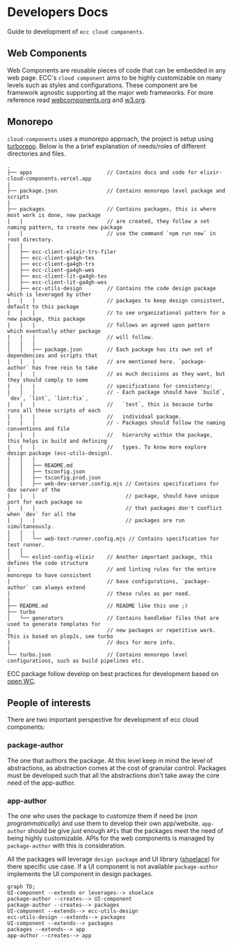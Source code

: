 # Developers Docs

Guide to development of `ecc cloud components`.

## Web Components

Web Components are reusable pieces of code that can be embedded in any web page. ECC's `cloud component` aims to be highly customizable on many levels such as styles and configurations. These component are be framework agnostic supporting all the major web frameworks.
For more reference read [webcomponents.org](https://www.webcomponents.org/introduction) and [w3.org](https://www.w3.org/wiki/WebComponents/).

## Monorepo

`cloud-components` uses a monorepo approach, the project is setup using [turborepo](https://turbo.build/).
Below is the a brief explanation of needs/roles of different directories and files.

```
.
├── apps                        // Contains docs and code for elixir-cloud-components.vercel.app
|
├── package.json                // Contains monorepo level package and scripts
|
├── packages                    // Contains packages, this is where most work is done, new package
|   |                           // are created, they follow a set naming pattern, to create new package
|   |                           // use the command `npm run new` in root directory.
|   |
│   ├── ecc-client-elixir-trs-filer
│   ├── ecc-client-ga4gh-tes
│   ├── ecc-client-ga4gh-trs
│   ├── ecc-client-ga4gh-wes
│   ├── ecc-client-lit-ga4gh-tes
│   ├── ecc-client-lit-ga4gh-wes
│   ├── ecc-utils-design        // Contains the code design package which is leveraged by other
|   |   |                       // packages to keep design consistent, default to this package
|   |   |                       // to see organizational pattern for a new package, this package
|   |   |                       // follows an agreed upon pattern which eventually other package
|   |   |                       // will follow.
|   |   |
│   │   ├── package.json        // Each package has its own set of dependencies and scripts that
|   |   |                       // are mentioned here. `package-author` has free rein to take
|   |   |                       // as much decisions as they want, but they should comply to some
|   |   |                       // specifications for consistency:
|   |   |                       // - Each package should have `build`, `dev`, `lint`, `lint:fix`,
|   |   |                       //   `test`, this is because turbo runs all these scripts of each
|   |   |                       //   individual package.
|   |   |                       // - Packages should follow the naming conventions and file
|   |   |                       //   hierarchy within the package, this helps in build and defining
|   |   |                       //   types. To know more explore design package (ecc-utils-design).
|   |   |
│   │   ├── README.md
│   │   ├── tsconfig.json
│   │   ├── tsconfig.prod.json
│   │   ├── web-dev-server.config.mjs // Contains specifications for dev server of the
|   |   |                             // package, should have unique port for each package so
|   |   |                             // that packages don't conflict when `dev` for all the
|   |   |                             // packages are run simultaneously.
|   |   |
│   │   └── web-test-runner.config.mjs // Contains specification for test runner.
|   |
│   └── eslint-config-elixir    // Another important package, this defines the code structure
|                               // and linting rules for the entire monorepo to have consistent
|                               // base configurations, `package-author` can always extend
|                               // these rules as per need.
|
├── README.md                   // README like this one ;)
├── turbo
│   └── generators              // Contains handlebar files that are used to generate templates for
|                               // new packages or repetitive work. This is based on plopJs, see turbo
|                               // docs for more info.
|
└── turbo.json                  // Contains monorepo level configurations, such as build pipelines etc.

```

ECC package follow develop on best practices for development based on [open WC](https://open-wc.org/).

## People of interests

There are two important perspective for development of ecc cloud components:

### package-author

The one that authors the package. At this level keep in mind the level of abstractions, as abstraction comes at the cost of granular control. Packages must be developed such that all the abstractions don't take away the core need of the app-author.

### app-author

The one who uses the package to customize them if need be (_non programmatically_) and use them to develop their own app/website. `app-author` should be give _just_ enough `APIs` that the packages meet the need of being highly customizable. APIs for the web components is managed by `package-author` with this is consideration.

All the packages will leverage `design package` and UI library ([shoelace](http://shoelace.style/)) for there specific use case. If a UI component is not available `package-author` implements the UI component in design packages.

```mermaid
graph TD;
UI-component --extends or leverages--> shoelace
package-author --creates--> UI-component
package-author --creates--> packages
UI-component --extends--> ecc-utils-design
ecc-utils-design --extends--> packages
UI-component --extends--> packages
packages --extends--> app
app-author --creates--> app
```
